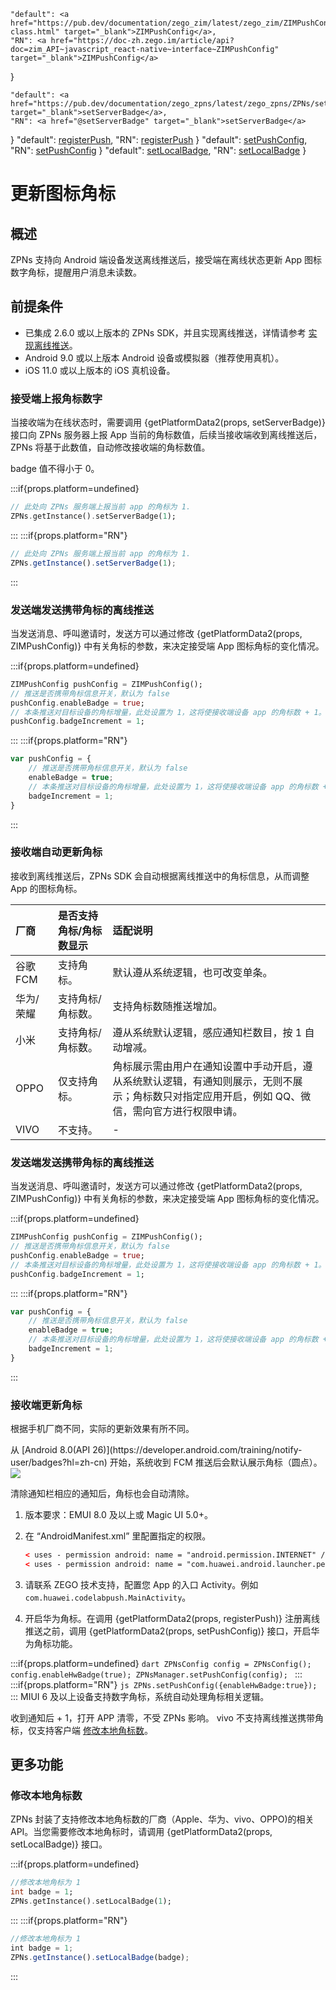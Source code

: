 

    "default": <a href="https://pub.dev/documentation/zego_zim/latest/zego_zim/ZIMPushConfig-class.html" target="_blank">ZIMPushConfig</a>,
    "RN": <a href="https://doc-zh.zego.im/article/api?doc=zim_API~javascript_react-native~interface~ZIMPushConfig" target="_blank">ZIMPushConfig</a>
}

    "default": <a href="https://pub.dev/documentation/zego_zpns/latest/zego_zpns/ZPNs/setServerBadge.html" target="_blank">setServerBadge</a>,
    "RN": <a href="@setServerBadge" target="_blank">setServerBadge</a>
}
    "default": <a href="https://pub.dev/documentation/zego_zpns/latest/zego_zpns/ZPNs/registerPush.html" target="_blank">registerPush</a>,
    "RN": <a href="@registerPush" target="_blank">registerPush</a>
}
    "default": <a href="https://pub.dev/documentation/zego_zpns/latest/zego_zpns/ZPNs/setPushConfig.html" target="_blank">setPushConfig</a>,
    "RN": <a href="@setPushConfig" target="_blank">setPushConfig</a>
}
    "default": <a href="https://pub.dev/documentation/zego_zpns/latest/zego_zpns/ZPNs/setLocalBadge.html" target="_blank">setLocalBadge</a>,
    "RN": <a href="@setLocalBadge" target="_blank">setLocalBadge</a>
}

# 更新图标角标


## 概述

ZPNs 支持向 Android 端设备发送离线推送后，接受端在离线状态更新 App 图标数字角标，提醒用户消息未读数。

## 前提条件

- 已集成 2.6.0 或以上版本的 ZPNs SDK，并且实现离线推送，详情请参考 [实现离线推送](./../Implement%20offline%20push%20notification.mdx)。
- Android 9.0 或以上版本 Android 设备或模拟器（推荐使用真机）。 
- iOS 11.0 或以上版本的 iOS 真机设备。


<Tabs>
<Tab title="iOS">

### 接受端上报角标数字

当接收端为在线状态时，需要调用 {getPlatformData2(props, setServerBadge)} 接口向 ZPNs 服务器上报 App 当前的角标数值，后续当接收端收到离线推送后，ZPNs 将基于此数值，自动修改接收端的角标数值。

<Note title="说明">
badge 值不得小于 0。
</Note>

:::if{props.platform=undefined}
```dart
// 此处向 ZPNs 服务端上报当前 app 的角标为 1.
ZPNs.getInstance().setServerBadge(1);
```
:::
:::if{props.platform="RN"}
```js
// 此处向 ZPNs 服务端上报当前 app 的角标为 1.
ZPNs.getInstance().setServerBadge(1);
```
:::

### 发送端发送携带角标的离线推送

当发送消息、呼叫邀请时，发送方可以通过修改 {getPlatformData2(props, ZIMPushConfig)} 中有关角标的参数，来决定接受端 App 图标角标的变化情况。

:::if{props.platform=undefined}
```dart
ZIMPushConfig pushConfig = ZIMPushConfig();
// 推送是否携带角标信息开关，默认为 false
pushConfig.enableBadge = true;
// 本条推送对目标设备的角标增量，此处设置为 1，这将使接收端设备 app 的角标数 + 1。（仅限支持角标增量的接收端：fcm,华为）
pushConfig.badgeIncrement = 1;
```
:::
:::if{props.platform="RN"}
```js
var pushConfig = {
    // 推送是否携带角标信息开关，默认为 false
    enableBadge = true;
    // 本条推送对目标设备的角标增量，此处设置为 1，这将使接收端设备 app 的角标数 + 1。（仅限支持角标增量的接收端：fcm,华为,apple）
    badgeIncrement = 1;
}
```
:::

### 接收端自动更新角标

接收到离线推送后，ZPNs SDK 会自动根据离线推送中的角标信息，从而调整 App 的图标角标。

</Tab>
<Tab title="Android">


| 厂商      | 是否支持角标/角标数显示 | 适配说明                                                                                                                                        |
| :-------- | :---------------------- | :---------------------------------------------------------------------------------------------------------------------------------------------- |
| 谷歌 FCM  | 支持角标。              | 默认遵从系统逻辑，也可改变单条。                                                                                                                |
| 华为/荣耀 | 支持角标/角标数。       | 支持角标数随推送增加。                                                                                                                          |
| 小米      | 支持角标/角标数。       | 遵从系统默认逻辑，感应通知栏数目，按 1 自动增减。                                                                                               |
| OPPO      | 仅支持角标。            | 角标展示需由用户在通知设置中手动开启，遵从系统默认逻辑，有通知则展示，无则不展示；角标数只对指定应用开启，例如 QQ、微信，需向官方进行权限申请。 |
| VIVO      | 不支持。                | -                                                                                                                                               |


### 发送端发送携带角标的离线推送

当发送消息、呼叫邀请时，发送方可以通过修改 {getPlatformData2(props, ZIMPushConfig)} 中有关角标的参数，来决定接受端 App 图标角标的变化情况。

:::if{props.platform=undefined}
```dart
ZIMPushConfig pushConfig = ZIMPushConfig();
// 推送是否携带角标信息开关，默认为 false
pushConfig.enableBadge = true;
// 本条推送对目标设备的角标增量，此处设置为 1，这将使接收端设备 app 的角标数 + 1。（仅限支持角标增量的接收端：fcm,华为）
pushConfig.badgeIncrement = 1;
```
:::
:::if{props.platform="RN"}
```js
var pushConfig = {
    // 推送是否携带角标信息开关，默认为 false
    enableBadge = true;
    // 本条推送对目标设备的角标增量，此处设置为 1，这将使接收端设备 app 的角标数 + 1。（仅限支持角标增量的接收端：fcm,华为,apple）
    badgeIncrement = 1;
}
```
:::


### 接收端更新角标

根据手机厂商不同，实际的更新效果有所不同。

<Accordion title="Google 设备更新角标" defaultOpen="false">
从 [Android 8.0(API 26)](https://developer.android.com/training/notify-user/badges?hl=zh-cn) 开始，系统收到 FCM 推送后会默认展示角标（圆点）。

<Frame width="64" height="auto" caption=""><img src="https://storage.zego.im/sdk-doc/Pics/ZIM/icon.png" /></Frame>

清除通知栏相应的通知后，角标也会自动清除。
</Accordion>
<Accordion title="华为设备更新角标" defaultOpen="false">
1. 版本要求：EMUI 8.0  及以上或 Magic UI 5.0+。

2. 在 “AndroidManifest.xml” 里配置指定的权限。

    ```xml
    < uses - permission android: name = "android.permission.INTERNET" / >
    < uses - permission android: name = "com.huawei.android.launcher.permission.CHANGE_BADGE " / >
    ```

3. 请联系 ZEGO 技术支持，配置您 App 的入口 Activity。例如 `com.huawei.codelabpush.MainActivity`。

4. 开启华为角标。在调用 {getPlatformData2(props, registerPush)} 注册离线推送之前，调用 {getPlatformData2(props, setPushConfig)} 接口，开启华为角标功能。

:::if{props.platform=undefined}
    ```dart
    ZPNsConfig config = ZPNsConfig();
    config.enableHwBadge(true);
    ZPNsManager.setPushConfig(config);
    ```
:::
:::if{props.platform="RN"}
    ```js
    ZPNs.setPushConfig({enableHwBadge:true});
    ```
:::
</Accordion>
<Accordion title="小米设备更新角标" defaultOpen="false">
MIUI 6 及以上设备支持数字角标，系统自动处理角标相关逻辑。

收到通知后 + 1，打开 APP 清零，不受 ZPNs 影响。
</Accordion>
<Accordion title="vivo 设备更新角标" defaultOpen="false">
vivo 不支持离线推送携带角标，仅支持客户端 <a href="#修改本地角标数">修改本地角标数</a>。
</Accordion>

</Tab>
</Tabs>

## 更多功能

### 修改本地角标数
ZPNs 封装了支持修改本地角标数的厂商（Apple、华为、vivo、OPPO)的相关 API。当您需要修改本地角标时，请调用 {getPlatformData2(props, setLocalBadge)} 接口。

:::if{props.platform=undefined}
```dart
//修改本地角标为 1
int badge = 1;
ZPNs.getInstance().setLocalBadge(1);  
```
:::
:::if{props.platform="RN"}
```js
//修改本地角标为 1
int badge = 1;
ZPNs.getInstance().setLocalBadge(badge);  
```
:::
